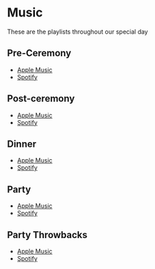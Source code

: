 # Music

These are the playlists throughout our special day

## Pre-Ceremony
- [Apple Music](#)
- [Spotify](#)

## Post-ceremony
- [Apple Music](#)
- [Spotify](#)

## Dinner
- [Apple Music](#)
- [Spotify](#)

## Party
- [Apple Music](#)
- [Spotify](#)

## Party Throwbacks
- [Apple Music](#)
- [Spotify](#)
